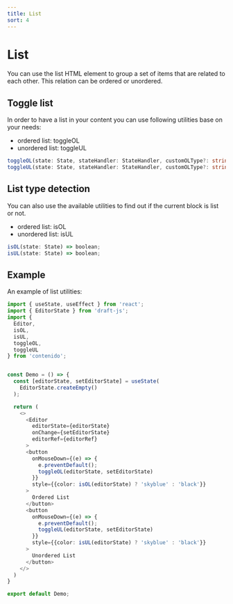 ```yaml
---
title: List
sort: 4
---
```


# List

You can use the list HTML element to group a set of items that are related to
each other. This relation can be ordered or unordered.

## Toggle list

In order to have a list in your content you can use following utilities base on
your needs:

- ordered list: toggleOL
- unordered list: toggleUL

```ts
toggleOL(state: State, stateHandler: StateHandler, customOLType?: string) => void;
toggleUL(state: State, stateHandler: StateHandler, customOLType?: string) => void;
```

## List type detection

You can also use the available utilities to find out if the current block is list or
not.

- ordered list: isOL
- unordered list: isUL

```ts
isOL(state: State) => boolean;
isUL(state: State) => boolean;
```

## Example

An example of list utilities:

```ts
import { useState, useEffect } from 'react';
import { EditorState } from 'draft-js';
import {
  Editor,
  isOL,
  isUL,
  toggleOL,
  toggleUL
} from 'contenido';


const Demo = () => {
  const [editorState, setEditorState] = useState(
    EditorState.createEmpty()
  );

  return (
    <>
      <Editor
        editorState={editorState}
        onChange={setEditorState}
        editorRef={editorRef}
      >
      <button
        onMouseDown={(e) => {
          e.preventDefault();
          toggleOL(editorState, setEditorState)
        }}
        style={{color: isOL(editorState) ? 'skyblue' : 'black'}}
      >
        Ordered List
      </button>
      <button
        onMouseDown={(e) => {
          e.preventDefault();
          toggleUL(editorState, setEditorState)
        }}
        style={{color: isUL(editorState) ? 'skyblue' : 'black'}}
      >
        Unordered List
      </button>
    </>
  )
}

export default Demo;
```
